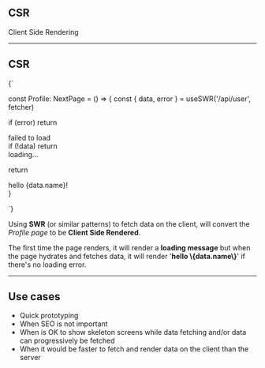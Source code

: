<Section>

<Cover>

# CSR

Client Side Rendering

</Cover>

---

# CSR

<div className="pt-8"/>

<Columns className="lg:grid-cols-2">

<CodeSnippet language="js">
{`

const Profile: NextPage = () => {
  const { data, error } = useSWR('/api/user', fetcher)

  if (error) return <div>failed to load</div>
  if (!data) return <div>loading...</div>

  return <div>hello {data.name}!</div>
}

`}
</CodeSnippet>

<div className="px-8">
  <p>
    Using <b>SWR</b> (or similar patterns) to fetch data on the client, will convert the <i>Profile page</i> to be <b>Client Side Rendered</b>. 
  </p>
  <p>
    The first time the page renders, it will render a <b>loading message</b> but when the page hydrates and fetches data, it will render '<b>hello \{data.name\}</b>' if there's no loading error.
  </p>
</div>
</Columns>

--- 

# Use cases

- Quick prototyping
- When SEO is not important
- When is OK to show skeleton screens while data fetching  and/or data can progressively be fetched
- When it would be faster to fetch and render data on the client than the server

</Section>
